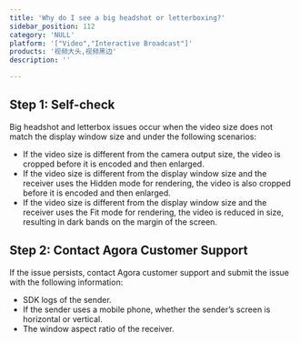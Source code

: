 ```yaml
---
title: 'Why do I see a big headshot or letterboxing?'
sidebar_position: 112 
category: 'NULL' 
platform: '["Video","Interactive Broadcast"]'
products: '视频大头,视频黑边'   
description: '' 

---
```




## Step 1: Self-check

Big headshot and letterbox issues occur when the video size does not match the display window size and under the following scenarios:

* If the video size is different from the camera output size, the video is cropped before it is encoded and then enlarged.
* If the video size is different from the display window size and the receiver uses the Hidden mode for rendering, the video is also cropped before it is encoded and then enlarged.
* If the video size is different from the display window size and the receiver uses the Fit mode for rendering, the video is reduced in size, resulting in dark bands on the margin of the screen.

## Step 2: Contact Agora Customer Support

If the issue persists, contact Agora customer support and submit the issue with the following information:

* SDK logs of the sender.
* If the sender uses a mobile phone, whether the sender’s screen is horizontal or vertical.
* The window aspect ratio of the receiver.